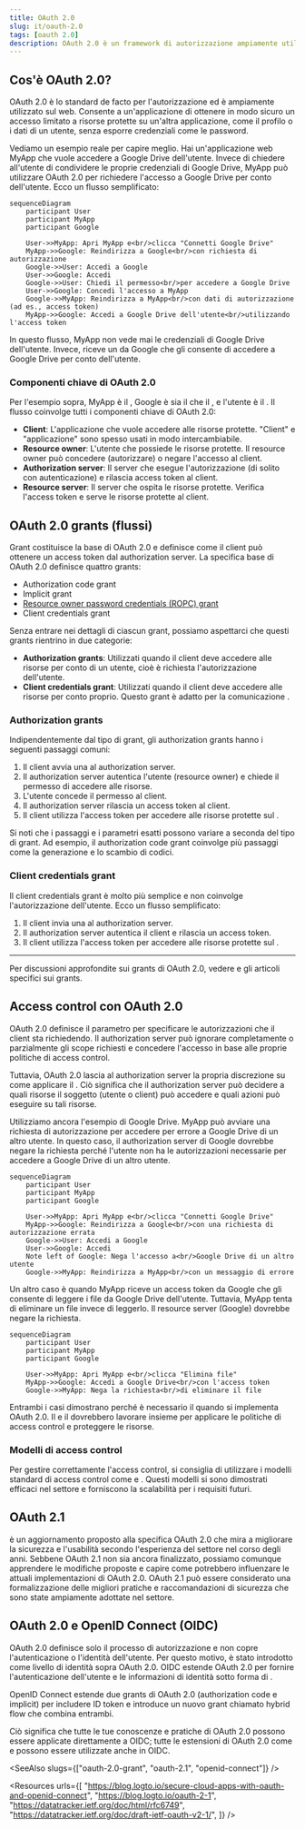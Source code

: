```yaml
---
title: OAuth 2.0
slug: it/oauth-2.0
tags: [oauth 2.0]
description: OAuth 2.0 è un framework di autorizzazione ampiamente utilizzato che consente a un'applicazione (client) di ottenere un accesso limitato a risorse protette per conto di un utente o dell'applicazione stessa.
---
```


## Cos'è OAuth 2.0?

OAuth 2.0 è lo standard de facto per l'autorizzazione ed è ampiamente utilizzato sul web. Consente a un'applicazione di ottenere in modo sicuro un accesso limitato a risorse protette su un'altra applicazione, come il profilo o i dati di un utente, senza esporre credenziali come le password.

Vediamo un esempio reale per capire meglio. Hai un'applicazione web MyApp che vuole accedere a Google Drive dell'utente. Invece di chiedere all'utente di condividere le proprie credenziali di Google Drive, MyApp può utilizzare OAuth 2.0 per richiedere l'accesso a Google Drive per conto dell'utente. Ecco un flusso semplificato:

```mermaid
sequenceDiagram
    participant User
    participant MyApp
    participant Google

    User->>MyApp: Apri MyApp e<br/>clicca "Connetti Google Drive"
    MyApp->>Google: Reindirizza a Google<br/>con richiesta di autorizzazione
    Google->>User: Accedi a Google
    User->>Google: Accedi
    Google->>User: Chiedi il permesso<br/>per accedere a Google Drive
    User->>Google: Concedi l'accesso a MyApp
    Google->>MyApp: Reindirizza a MyApp<br/>con dati di autorizzazione (ad es., access token)
    MyApp->>Google: Accedi a Google Drive dell'utente<br/>utilizzando l'access token
```

In questo flusso, MyApp non vede mai le credenziali di Google Drive dell'utente. Invece, riceve un <Ref slug="access-token" /> da Google che gli consente di accedere a Google Drive per conto dell'utente.

### Componenti chiave di OAuth 2.0

Per l'esempio sopra, MyApp è il <Ref slug="client" />, Google è sia il <Ref slug="authorization-server" /> che il <Ref slug="resource-server" />, e l'utente è il <Ref slug="resource-owner" />. Il flusso coinvolge tutti i componenti chiave di OAuth 2.0:

- **Client**: L'applicazione che vuole accedere alle risorse protette. "Client" e "applicazione" sono spesso usati in modo intercambiabile.
- **Resource owner**: L'utente che possiede le risorse protette. Il resource owner può concedere (autorizzare) o negare l'accesso al client.
- **Authorization server**: Il server che esegue l'autorizzazione (di solito con autenticazione) e rilascia access token al client.
- **Resource server**: Il server che ospita le risorse protette. Verifica l'access token e serve le risorse protette al client.

## OAuth 2.0 grants (flussi)

<Ref slug="oauth-2.0-grant">Grant</Ref> costituisce la base di OAuth 2.0 e definisce come il client può ottenere un access token dal authorization server. La specifica base di OAuth 2.0 definisce quattro grants:

- <Ref slug="authorization-code-flow">Authorization code grant</Ref>
- <Ref slug="implicit-flow">Implicit grant</Ref>
- [Resource owner password credentials (ROPC) grant](https://datatracker.ietf.org/doc/html/rfc6749#section-4.3)
- <Ref slug="client-credentials-flow">Client credentials grant</Ref>

Senza entrare nei dettagli di ciascun grant, possiamo aspettarci che questi grants rientrino in due categorie:

- **Authorization grants**: Utilizzati quando il client deve accedere alle risorse per conto di un utente, cioè è richiesta l'autorizzazione dell'utente.
- **Client credentials grant**: Utilizzati quando il client deve accedere alle risorse per conto proprio. Questo grant è adatto per la comunicazione <Ref slug="machine-to-machine" />.

### Authorization grants

Indipendentemente dal tipo di grant, gli authorization grants hanno i seguenti passaggi comuni:

1. Il client avvia una <Ref slug="authorization-request" /> al authorization server.
2. Il authorization server autentica l'utente (resource owner) e chiede il permesso di accedere alle risorse.
3. L'utente concede il permesso al client.
4. Il authorization server rilascia un access token al client.
5. Il client utilizza l'access token per accedere alle risorse protette sul <Ref slug="resource-server" />.

Si noti che i passaggi e i parametri esatti possono variare a seconda del tipo di grant. Ad esempio, il <Ref slug="authorization-code-flow">authorization code grant</Ref> coinvolge più passaggi come la generazione e lo scambio di codici.

### Client credentials grant

Il <Ref slug="client-credentials-flow">client credentials grant</Ref> è molto più semplice e non coinvolge l'autorizzazione dell'utente. Ecco un flusso semplificato:

1. Il client invia una <Ref slug="token-request" /> al authorization server.
2. Il authorization server autentica il client e rilascia un access token.
3. Il client utilizza l'access token per accedere alle risorse protette sul <Ref slug="resource-server" />.

---

Per discussioni approfondite sui grants di OAuth 2.0, vedere <Ref slug="oauth-2.0-grant" /> e gli articoli specifici sui grants.

## Access control con OAuth 2.0

OAuth 2.0 definisce il parametro <Ref slug="scope" /> per specificare le autorizzazioni che il client sta richiedendo. Il authorization server può ignorare completamente o parzialmente gli scope richiesti e concedere l'accesso in base alle proprie politiche di access control.

Tuttavia, OAuth 2.0 lascia al authorization server la propria discrezione su come applicare il <Ref slug="access-control" />. Ciò significa che il authorization server può decidere a quali risorse il soggetto (utente o client) può accedere e quali azioni può eseguire su tali risorse.

Utilizziamo ancora l'esempio di Google Drive. MyApp può avviare una richiesta di autorizzazione per accedere per errore a Google Drive di un altro utente. In questo caso, il authorization server di Google dovrebbe negare la richiesta perché l'utente non ha le autorizzazioni necessarie per accedere a Google Drive di un altro utente.

```mermaid
sequenceDiagram
    participant User
    participant MyApp
    participant Google

    User->>MyApp: Apri MyApp e<br/>clicca "Connetti Google Drive"
    MyApp->>Google: Reindirizza a Google<br/>con una richiesta di autorizzazione errata
    Google->>User: Accedi a Google
    User->>Google: Accedi
    Note left of Google: Nega l'accesso a<br/>Google Drive di un altro utente
    Google->>MyApp: Reindirizza a MyApp<br/>con un messaggio di errore
```

Un altro caso è quando MyApp riceve un access token da Google che gli consente di leggere i file da Google Drive dell'utente. Tuttavia, MyApp tenta di eliminare un file invece di leggerlo. Il resource server (Google) dovrebbe negare la richiesta.

```mermaid
sequenceDiagram
    participant User
    participant MyApp
    participant Google

    User->>MyApp: Apri MyApp e<br/>clicca "Elimina file"
    MyApp->>Google: Accedi a Google Drive<br/>con l'access token
    Google->>MyApp: Nega la richiesta<br/>di eliminare il file
```

Entrambi i casi dimostrano perché è necessario il <Ref slug="access-control" /> quando si implementa OAuth 2.0. Il <Ref slug="authorization-server" /> e il <Ref slug="resource-server" /> dovrebbero lavorare insieme per applicare le politiche di access control e proteggere le risorse.

### Modelli di access control

Per gestire correttamente l'access control, si consiglia di utilizzare i modelli standard di access control come <Ref slug="rbac" /> e <Ref slug="abac" />. Questi modelli si sono dimostrati efficaci nel settore e forniscono la scalabilità per i requisiti futuri.

## OAuth 2.1

<Ref slug="oauth-2.1" /> è un aggiornamento proposto alla specifica OAuth 2.0 che mira a migliorare la sicurezza e l'usabilità secondo l'esperienza del settore nel corso degli anni. Sebbene OAuth 2.1 non sia ancora finalizzato, possiamo comunque apprendere le modifiche proposte e capire come potrebbero influenzare le attuali implementazioni di OAuth 2.0. OAuth 2.1 può essere considerato una formalizzazione delle migliori pratiche e raccomandazioni di sicurezza che sono state ampiamente adottate nel settore.

## OAuth 2.0 e OpenID Connect (OIDC)

OAuth 2.0 definisce solo il processo di autorizzazione e non copre l'autenticazione o l'identità dell'utente. Per questo motivo, è stato introdotto <Ref slug="openid-connect" /> come livello di identità sopra OAuth 2.0. OIDC estende OAuth 2.0 per fornire l'autenticazione dell'utente e le informazioni di identità sotto forma di <Ref slug="id-token" />.

OpenID Connect estende due grants di OAuth 2.0 (authorization code e implicit) per includere ID token e introduce un nuovo grant chiamato <Ref slug="hybrid-flow">hybrid flow</Ref> che combina entrambi.

Ciò significa che tutte le tue conoscenze e pratiche di OAuth 2.0 possono essere applicate direttamente a OIDC; tutte le estensioni di OAuth 2.0 come <Ref slug="pkce" /> e <Ref slug="resource-indicator" /> possono essere utilizzate anche in OIDC.

<SeeAlso slugs={["oauth-2.0-grant", "oauth-2.1", "openid-connect"]} />

<Resources
  urls={[
    "https://blog.logto.io/secure-cloud-apps-with-oauth-and-openid-connect",
    "https://blog.logto.io/oauth-2-1",
    "https://datatracker.ietf.org/doc/html/rfc6749",
    "https://datatracker.ietf.org/doc/draft-ietf-oauth-v2-1/",
  ]}
/>
